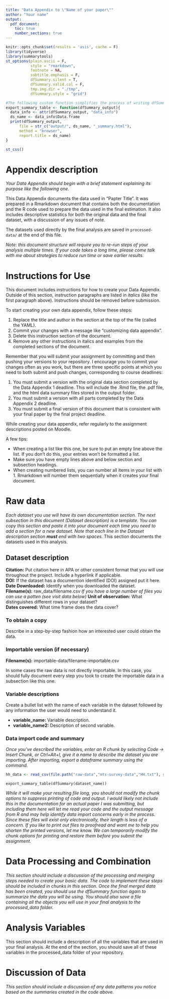 ```yaml
---
title: "Data Appendix to \"Name of your paper\""
author: "Your name"
output: 
  pdf_document:
    toc: true
    number_sections: true
---
```


```r
knitr::opts_chunk$set(results = 'asis', cache = F)
library(tidyverse)
library(summarytools)
st_options(plain.ascii = F,
           style = "rmarkdown",
           footnote = NA,
           subtitle.emphasis = F,
           dfSummary.silent = T,
           dfSummary.valid.col = F,
           tmp.img.dir = "./tmp",
           dfSummary.style = "grid")

#The following custom function simplifies the process of writing dfSummaries to html files
export_summary_table <- function(dfSummary_output){
  data_info <- attr(dfSummary_output, "data_info")
  ds_name <- data_info$Data.frame
  print(dfSummary_output,
      file = str_c("output/", ds_name, "_summary.html"),
      method = "browser",
      report.title = ds_name)
}
```

```r
st_css()
```
# Appendix description
*Your Data Appendix should begin with a brief statement explaining its purpose like the following one.*

This Data Appendix documents the data used in "Papter Title". It was prepared in a Rmarkdown document that contains both the documentation and the R code used to prepare the data used in the final estimation. It also includes descriptive statistics for both the original data and the final dataset, with a discussion of any issues of note.

The datasets used directly by the final analysis are saved in `processed-data/` at the end of this file.

*Note: this document structure will require you to re-run steps of your analysis multiple times. If your code takes a long time, please come talk with me about strategies to reduce run time or save earlier results.*

# Instructions for Use
This document includes instructions for how to create your Data Appendix. Outside of this section, instruction paragraphs are listed in *italics* (like the first paragraph above). Instructions should be removed before submission.

To start creating your own data appendix, follow these steps: 

1. Replace the title and author in the section at the top of the file (called the YAML).
1. Commit your changes with a message like "customizing data appendix".
1. Delete this instruction section of the document.
1. Remove any other instructions in italics and examples from the completed sections of the document.

Remember that you will submit your assignment by committing and then pushing your versions to your repository. I encourage you to commit your changes often as you work, but there are three specific points at which you need to both submit and push changes, corresponding to course deadlines:

1. You must submit a version with the original data section completed by the Data Appendix 1 deadline. This will include the .Rmd file, the .pdf file, and the html data summary files stored in the output folder.
2. You must submit a version with all parts completed by the Data Appendix 2 deadline.  
3. You must submit a final version of this document that is consistent with your final paper by the final project deadline.  

While creating your data appendix, refer regularly to the assignment descriptions posted on Moodle.

A few tips:

- When creating a list like this one, be sure to put an empty line above the list. If you don't do this, your entries won't be formatted a list.
- Make sure you have empty lines above and below section and subsection headings.
- When creating numbered lists, you can number all items in your list with 1. Rmarkdown will number them sequentially when it creates your final document.

# Raw data
*Each dataset you use will have its own documentation section. The next subsection in this document (Dataset description) is a template. You can copy this section and paste it into your document each time you need to add a section for a new dataset. Note that each line in the Dataset description section __must__ end with two spaces.* 
This section documents the datasets used in this analysis.

## Dataset description
**Citation:** Put citation here in APA or other consistent format that you will use throughout the project. Include a hyperlink if applicable.  
**DOI:** If the dataset has a documention identified (DOI) assigned put it here.  
**Date Downloaded:** Identify when you downloaded the dataset.  
**Filename(s):** raw_data/filename.csv *If you have a large number of files you can use a patten (see visit data below)*
**Unit of observation:** What distinguishes different rows in your dataset?  
**Dates covered:** What time frame does the data cover?  

### To obtain a copy

Describe in a step-by-step fashion how an interested user could obtain the data.

### Importable version (if necessary)

**Filename(s):** importable-data/filename-importable.csv

In some cases the raw data is not directly importable. In this case, you should fully document every step you took to create the importable data in a subsection like this one. 

### Variable descriptions

Create a bullet list with the name of each variable in the dataset followed by any information the user would need to understand it.

- **variable_name:** Variable description. 
- **variable_name2:** Description of second variable.

### Data import code and summary

*Once you've described the variables, enter an R chunk by selecting Code -> Insert Chunk, or Ctrl+Alt+I, give it a name to describe the dataset you are importing. After importing, export a dataframe summary using the command.*

```r

hh_data <- read_csv(file.path("raw-data","mts-survey-data","HH.txt"), guess_max = 15000)
```


`export_summary_table(dfSummary(dataset_name))`

*While it will make your resulting file long, you should not modify the chunk options to suppress printing of code and output. I would likely not include this in the documentation for an actual paper I was submitting, but including them here will let me read your code and the output message from R and may help identify data import concerns early in the process. Since these files will exist only electronically, their length is less of a concern. If you like to print out files to proofread and want me to help you shorten the printed versions, let me know. We can temporarily modify the chunk options for printing and restore them before you submit the assignment.*


# Data Processing and Combination
*This section should include a discussion of the processing and merging steps needed to create your basic data. The code to implement these steps should be included in chunks in this section. Once the final merged data has been created, you should use the dfSummary function again to summarize the data you will be using. You should also save a file containing all the objects you will use in your final analysis to the processed_data folder.*

# Analysis Variables

This section should include a description of all the variables that are used in your final analysis. At the end of the section, you should save all of these variables in the processed_data folder of your repository.

# Discussion of Data

*This section should include a discussion of any data patterns you notice based on the summaries created in the code above.*
